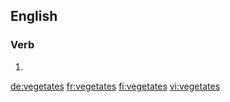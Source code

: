 {{also|végétâtes}}
==English==

===Verb===
{{head|en|verb form}}

# {{en-third-person singular of|vegetate}}

[[de:vegetates]]
[[fr:vegetates]]
[[fi:vegetates]]
[[vi:vegetates]]